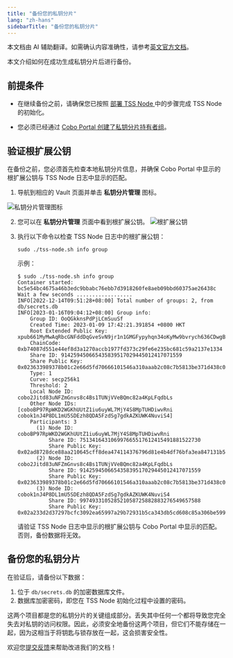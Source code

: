 ```yaml
---
title: "备份您的私钥分片"
lang: "zh-hans"
sidebarTitle: "备份您的私钥分片"
---
```

<Note>本文档由 AI 辅助翻译。如需确认内容准确性，请参考[英文官方文档](https://www.cobo.com/developers/v2/guides/overview/introduction)。</Note>

本文介绍如何在成功生成私钥分片后进行备份。

## 前提条件

- 在继续备份之前，请确保您已按照 [部署 TSS Node ](/v2_cn/guides/mpc-wallets/server-co-signer/tss-node-deployment) 中的步骤完成 TSS Node 的初始化。

- 您必须已经通过 [Cobo Portal 创建了私钥分片持有者组](https://manuals.cobo.com/en/portal/mpc-wallets/ocw/holder-group-overview)。


## 验证根扩展公钥

在备份之前，您必须首先检查本地私钥分片信息，并确保 Cobo Portal 中显示的根扩展公钥与 TSS Node 日志中显示的匹配。

1. 导航到相应的 Vault 页面并单击 **私钥分片管理** 图标。

<img src="/v2_cn/images/guides/public-key-icon.png" className="screenshot_full_screen" alt="私钥分片管理图标"></img>

2. 您可以在 **私钥分片管理** 页面中看到根扩展公钥。
<img src="/v2_cn/images/guides/extended-public-key.png" className="screenshot_modal" alt="根扩展公钥"></img>

3. 执行以下命令以检查 TSS Node 日志中的根扩展公钥：

   ```
   sudo ./tss-node.sh info group
   ```

   示例：
   
   ```
   $ sudo ./tss-node.sh info group
   Container started: bc5e54bc4675a46b3edc9bbabc76ebb7d3918260fe8aeb09bbd60375ae26438c
   Wait a few seconds ..................
   INFO[2022-12-14T09:51:28+08:00] Total number of groups: 2, from db/secrets.db
   INFO[2023-01-16T09:04:12+08:00] Group info: 
       Group ID: OoQGkknsPdPjLCmSuuSf
       Created Time: 2023-01-09 17:42:21.391854 +0800 HKT
       Root Extended Public Key: xpub661MyMwAqRbcGNFddDqGveSvN9jr1n1GMGFypyhqn34oKyMw9bvrych636CDwgBbLjdLgQRoQtmqPucPb1pZQVBZq3tuXXTQX8wP3JMWAak
       ChainCode: 0xb74087d551e44ef8d3a1270accb1977fd373c29fe6e235bc681c59a2137e1334
       Share ID: 914259450665435839517029445012417071559
       Share Public Key: 0x023633989378b01c2e66d5fd70666101546a310aaab2c08c7b5813be371d438c0d
       Type: 1
       Curve: secp256k1
       Threshold: 2
       Local Node ID: cobo2Jitd83uNFZmGnvs8c4Bs1TUNjVVeBQmc82a4KpLFqdbLs
       Other Node IDs: [coboBP97RpWKD2WGKhUUtZ1iu6uyWL7MjY4S8MpTUHDiwvRni cobok1nJ4P8DL1mU5SDEzh8QDA5FzdSg7gdkAZKUWK4NuviS4]
       Participants: 3
         (1) Node ID: coboBP97RpWKD2WGKhUUtZ1iu6uyWL7MjY4S8MpTUHDiwvRni
             Share ID: 751341643106997665517612415491881522730
             Share Public Key: 0x02ad8728dce88aa210645cff8dea474114376796d81e4b4df76bfa3ea847131b57
         (2) Node ID: cobo2Jitd83uNFZmGnvs8c4Bs1TUNjVVeBQmc82a4KpLFqdbLs
             Share ID: 914259450665435839517029445012417071559
             Share Public Key: 0x023633989378b01c2e66d5fd70666101546a310aaab2c08c7b5813be371d438c0d
         (3) Node ID: cobok1nJ4P8DL1mU5SDEzh8QDA5FzdSg7gdkAZKUWK4NuviS4
             Share ID: 997493310528521058725882883276549657588
             Share Public Key: 0x02a233d2d37297bcfc3092ea65997a29b72931b5ca343db5cd608c85a306be5994
   ```

   请验证 TSS Node 日志中显示的根扩展公钥与 Cobo Portal 中显示的匹配。否则，备份数据将无效。

## 备份您的私钥分片

在验证后，请备份以下数据：

1. 位于 `db/secrets.db` 的加密数据库文件。
2. 数据库加密密码，即您在 TSS Node 初始化过程中设置的密码。

这两个项目都是您的私钥分片的关键组成部分。丢失其中任何一个都将导致您完全失去对私钥的访问权限。因此，必须安全地备份这两个项目，但它们不能存储在一起，因为这相当于将钥匙与锁存放在一起，这会损害安全性。

<Tip>欢迎您[提交反馈](https://forms.zohopublic.com/cobo/form/DocumentFeedbackForm/formperma/QvLOhxJv1_JMsJ-1dleZ8Itb_7rzN-LtgvsDdxosoVI)来帮助改进我们的文档！</Tip>